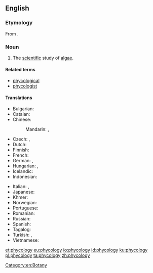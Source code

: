 ==English==
{{wikipedia}}
===Etymology===
From {{confix|phyco|logy|lang=en}}.

===Noun===
{{en-noun|-}}

# The [[scientific]] study of [[algae]].

====Related terms====
* [[phycological]]
* [[phycologist]]

====Translations====
{{trans-top|study of algae}}
* Bulgarian: {{t|bg|алгология}}
* Catalan: {{t|ca|ficologia|f}}
* Chinese:
*: Mandarin: {{t|cmn|藻類學|sc=Hani}}, {{t+|cmn|藻类学|tr=zǎolèixué|sc=Hani}}
* Czech: {{t+|cs|fykologie|f}}, {{t|cs|algologie|f}}
* Dutch: {{t|nl|fycologie|f}}
* Finnish: {{t|fi|levätiede}}
* French: {{t+|fr|phycologie}}
* German: {{t+|de|Phykologie|f}}, {{t|de|Algenkunde}}
* Hungarian: {{t|hu|moszatkutatás}}, {{t|hu|algológia}}
* Icelandic: {{t|is|þörungafræði}}
* Indonesian: {{t+|id|fikologi}}
{{trans-mid}}
* Italian: {{t+|it|algologia|f}},  {{t|it|ficologia|f}}
* Japanese: {{t|ja|藻類学|tr=souruigaku|sc=Jpan}}
* Khmer: {{t|km|វារីជាតិវិទ្យា|tr=vieriiciet|sc=Khmr}}
* Norwegian: {{t|no|fykologi}}
* Portuguese: {{t+|pt|ficologia|f}}
* Romanian: {{t|ro|ficologie|f}}
* Russian: {{t+|ru|альгология||m}}
* Spanish: {{t+|es|ficología|f}}
* Tagalog: {{t|tl|dalublumutan}}
* Turkish: {{t|tr|fikoloji}},  {{t|tr|algoloji}}
* Vietnamese: {{t|vi|thuộc tảo}}
{{trans-bottom}}

[[Category:en:Botany]]

[[et:phycology]]
[[eu:phycology]]
[[io:phycology]]
[[id:phycology]]
[[ku:phycology]]
[[pl:phycology]]
[[ta:phycology]]
[[zh:phycology]]